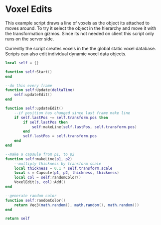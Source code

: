 # Voxel Edits

This example script draws a line of voxels as the object its attached to moves around. To try it select the object in the hierarchy and move it with the transformation gizmos.
Since its not needed on client this script only runs on the server side.

Currently the script creates voxels in the the global static voxel database. Scripts can also edit individual dynamic voxel data objects.

```lua
local self = {}

function self:Start()
end

--do this every frame
function self:Update(deltaTime)
    self:updateEdit()
end

function self:updateEdit()
    --if position has changed since last frame make line
    if self.lastPos ~= self.transform.pos then
        if self.lastPos then
            self:makeLine(self.lastPos, self.transform.pos)
        end
        self.lastPos = self.transform.pos
    end
end

--make a capsule from p1, to p2
function self:makeLine(p1, p2)
    --multiply thickness by transform scale
    local thickness = 0.1 * self.transform.scale
    local s = Capsule(p1, p2, thickness, thickness)
    local col = self:randomColor()
    VoxelEdit(s, col):Add()
end

--generate random color
function self:randomColor()
    return Vec3(math.random(), math.random(), math.random())
end

return self
```